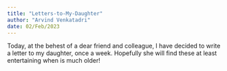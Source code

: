 ```yaml
---
title: "Letters-to-My-Daughter"
author: "Arvind Venkatadri"
date: 02/Feb/2023
---
```


Today, at the behest of a dear friend and colleague, I have decided to
write a letter to my daughter, once a week. Hopefully she will find
these at least entertaining when is much older!
